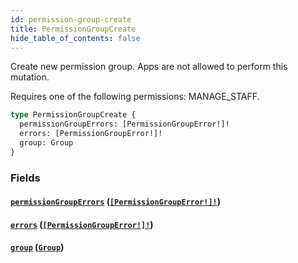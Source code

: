 ```yaml
---
id: permission-group-create
title: PermissionGroupCreate
hide_table_of_contents: false
---
```


Create new permission group. Apps are not allowed to perform this mutation.

Requires one of the following permissions: MANAGE_STAFF.

```graphql
type PermissionGroupCreate {
  permissionGroupErrors: [PermissionGroupError!]!
  errors: [PermissionGroupError!]!
  group: Group
}
```

### Fields

#### [`permissionGroupErrors`](#) ([`[PermissionGroupError!]!`](../../../developer/api-reference/objects/permission-group-error))

#### [`errors`](#) ([`[PermissionGroupError!]!`](../../../developer/api-reference/objects/permission-group-error))

#### [`group`](#) ([`Group`](../../../developer/api-reference/objects/group))
